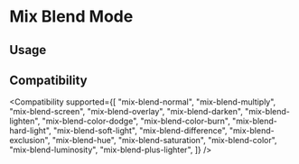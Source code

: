 
# Mix Blend Mode

## Usage

<Usage />

## Compatibility

<Compatibility
  supported={[
    "mix-blend-normal",
    "mix-blend-multiply",
    "mix-blend-screen",
    "mix-blend-overlay",
    "mix-blend-darken",
    "mix-blend-lighten",
    "mix-blend-color-dodge",
    "mix-blend-color-burn",
    "mix-blend-hard-light",
    "mix-blend-soft-light",
    "mix-blend-difference",
    "mix-blend-exclusion",
    "mix-blend-hue",
    "mix-blend-saturation",
    "mix-blend-color",
    "mix-blend-luminosity",
    "mix-blend-plus-lighter",
  ]}
/>
